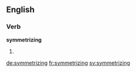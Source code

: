 
==English==

===Verb===
'''symmetrizing'''

# {{present participle of|symmetrize}}

[[de:symmetrizing]]
[[fr:symmetrizing]]
[[sv:symmetrizing]]